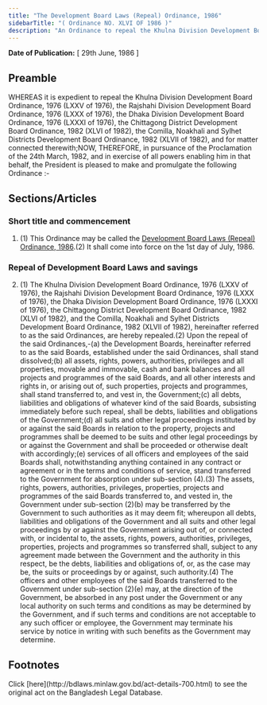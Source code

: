 ```yaml
---
title: "The Development Board Laws (Repeal) Ordinance, 1986"
sidebarTitle: "( Ordinance NO. XLVI OF 1986 )"
description: "An Ordinance to repeal the Khulna Division Development Board Ordinance, 1976, the Rajshahi Division Development Board Ordinance, 1976, the Dhaka Division Development Board Ordinance, 1976, the Chittagong District Development Board Ordinance, 1982 and the Comilla, Noakhali and Sylhet Districts Development Board Ordinance, 1982."
---
```


**Date of Publication:** [ 29th June, 1986 ]

## Preamble

WHEREAS it is expedient to repeal the Khulna Division Development Board Ordinance, 1976 (LXXV of 1976), the Rajshahi Division Development Board Ordinance, 1976 (LXXX of 1976), the Dhaka Division Development Board Ordinance, 1976 (LXXXI of 1976), the Chittagong District Development Board Ordinance, 1982 (XLVI of 1982), the Comilla, Noakhali and Sylhet Districts Development Board Ordinance, 1982 (XLVII of 1982), and for matter connected therewith;NOW, THEREFORE, in pursuance of the Proclamation of the 24th March, 1982, and in exercise of all powers enabling him in that behalf, the President is pleased to make and promulgate the following Ordinance :-

## Sections/Articles

### Short title and commencement

1. (1) This Ordinance may be called the [Development Board Laws (Repeal) Ordinance, 1986](/act-700.html "Development Board Laws (Repeal) Ordinance, 1986").(2) It shall come into force on the 1st day of July, 1986.

### Repeal of Development Board Laws and savings

2. (1) The Khulna Division Development Board Ordinance, 1976 (LXXV of 1976), the Rajshahi Division Development Board Ordinance, 1976 (LXXX of 1976), the Dhaka Division Development Board Ordinance, 1976 (LXXXI of 1976), the Chittagong District Development Board Ordinance, 1982 (XLVI of 1982), and the Comilla, Noakhali and Sylhet Districts Development Board Ordinance, 1982 (XLVII of 1982), hereinafter referred to as the said Ordinances, are hereby repealed.(2) Upon the repeal of the said Ordinances,-(a) the Development Boards, hereinafter referred to as the said Boards, established under the said Ordinances, shall stand dissolved;(b) all assets, rights, powers, authorities, privileges and all properties, movable and immovable, cash and bank balances and all projects and programmes of the said Boards, and all other interests and rights in, or arising out of, such properties, projects and programmes, shall stand transferred to, and vest in, the Government;(c) all debts, liabilities and obligations of whatever kind of the said Boards, subsisting immediately before such repeal, shall be debts, liabilities and obligations of the Government;(d) all suits and other legal proceedings instituted by or against the said Boards in relation to the property, projects and programmes shall be deemed to be suits and other legal proceedings by or against the Government and shall be proceeded or otherwise dealt with accordingly;(e) services of all officers and employees of the said Boards shall, notwithstanding anything contained in any contract or agreement or in the terms and conditions of service, stand transferred to the Government for absorption under sub-section (4).(3) The assets, rights, powers, authorities, privileges, properties, projects and programmes of the said Boards transferred to, and vested in, the Government under sub-section (2)(b) may be transferred by the Government to such authorities as it may deem fit; whereupon all debts, liabilities and obligations of the Government and all suits and other legal proceedings by or against the Government arising out of, or connected with, or incidental to, the assets, rights, powers, authorities, privileges, properties, projects and programmes so transferred shall, subject to any agreement made between the Government and the authority in this respect, be the debts, liabilities and obligations of, or, as the case may be, the suits or proceedings by or against, such authority.(4) The officers and other employees of the said Boards transferred to the Government under sub-section (2)(e) may, at the direction of the Government, be absorbed in any post under the Government or any local authority on such terms and conditions as may be determined by the Government, and if such terms and conditions are not acceptable to any such officer or employee, the Government may terminate his service by notice in writing with such benefits as the Government may determine.

## Footnotes

<Note>
  Click [here](http://bdlaws.minlaw.gov.bd/act-details-700.html) to see the original act on the Bangladesh Legal Database.
</Note>

